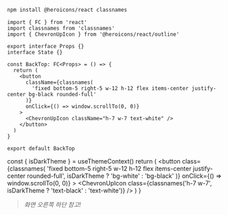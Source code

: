 
```bash
npm install @heroicons/react classnames
```

```tsx title="components/BackTop/index.tsx"
import { FC } from 'react'
import classnames from 'classnames'
import { ChevronUpIcon } from '@heroicons/react/outline'

export interface Props {}
interface State {}

const BackTop: FC<Props> = () => {
  return (
    <button
      className={classnames(
        'fixed bottom-5 right-5 w-12 h-12 flex items-center justify-center bg-black rounded-full'
      )}
      onClick={() => window.scrollTo(0, 0)}
    >
      <ChevronUpIcon className="h-7 w-7 text-white" />
    </button>
  )
}

export default BackTop
```

  const { isDarkTheme } = useThemeContext()
  return (
    <button
      class={classnames(
        'fixed bottom-5 right-5 w-12 h-12 flex items-center justify-center rounded-full',
        isDarkTheme ? 'bg-white' : 'bg-black'
      )}
      onClick={() => window.scrollTo(0, 0)}
    >
      <ChevronUpIcon
        class={classnames('h-7 w-7', isDarkTheme ? 'text-black' : 'text-white')}
      />
    </button>
  )
}

> _화면 오른쪽 하단 참고!_

<BackTop />
